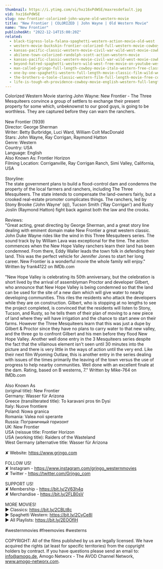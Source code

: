 ```yaml
---
thumbnail: https://i.ytimg.com/vi/hxz16xPdWSE/maxresdefault.jpg
vid: hxz16xPdWSE
slug: new-frontier-colorized-john-wayne-old-western-movie
title: "New Frontier | COLORIZED | John Wayne | Old Western Movie"
name: "New Frontier"
publishedAt: "2022-12-14T15:00:20Z"
related:
  - black-tigress-lola-falana-spaghetti-western-action-movie-old-west
  - western-movie-buckskin-frontier-colorized-full-western-movie-cowboys-ranch-film
  - kansas-pacific-classic-western-movie-civil-war-wild-west-movie-cowboys
  - abilene-town-colorized-randolph-scott-action-western-movie
  - kansas-pacific-classic-western-movie-civil-war-wild-west-movie-cowboys
  - beyond-hatred-spaghetti-western-wild-west-free-movie-on-youtube-western-movies
  - man-called-gringo-full-length-cowboy-movie-italo-western-free-classic-movie
  - one-by-one-spaghetti-western-full-length-movie-classic-film-wild-west-cowboys
  - the-brothers-o-toole-classic-western-film-full-length-movie-free-cowboy-movie-wild-west
  - life-is-tough-eh-providence-cowboy-movie-english-western-full-length
---
```


Colorized Western Movie starring John Wayne: New Frontier - The Three Mesquiteers convince a group of settlers to exchange their present property for some which, unbeknownst to our good guys, is going to be worthless. They are captured before they can warn the ranchers.<br />
<br />
New Frontier (1939)<br />
Director: George Sherman<br />
Writer: Betty Burbridge, Luci Ward, William Colt MacDonald<br />
Stars: John Wayne, Ray Corrigan, Raymond Hatton<br />
Genre: Western<br />
Country: USA<br />
Language: English<br />
Also Known As: Frontier Horizon<br />
Filming Location: Corriganville, Ray Corrigan Ranch, Simi Valley, California, USA<br />
<br />
Storyline:<br />
The state government plans to build a flood-control dam and condemns the property of the local farmers and ranchers, including The Three Mesquiteers. The state intends to compensate the land-owners fairly, but a crooked real-estate promoter complicates things. The ranchers, led by Stony Brooke ('John Wayne' (q)), Tucson Smith ('Ray Corrigan') and Rusty Joslin (Raymond Hatton) fight back against both the law and the crooks.<br />
<br />
Reviews:<br />
"Great acting, great directing by George Sherman, and a great story line dealing with eminent domain make New Frontier a great western classic. John Duke Wayne rides like the wind in this Three Mesquiteers series. The sound track by by William Lava was exceptional for the time. The action commences when the New Hope Valley ranchers learn their land has been condemned. From there, Eddy Waller leads the town folk in defending their land. This was the perfect vehicle for Jennifer Jones to start her long career. New Frontier is a wonderful movie the whole family will enjoy." Written by frank4122 on IMDb.com <br />
<br />
"New Hope Valley is celebrating its 50th anniversary, but the celebration is short lived by the arrival of assemblyman Proctor and developer Gilbert, who announce that New Hope Valley is being condemned so that the land can be used for the site of a new dam which will give water to nearby developing communities. This riles the residents who attack the developers while they are on construction. Gilbert, who is stopping at no lengths to see the project completed, is convinced that the residents will listen to Stony, Tucson, and Rusty, so he tells them of their plan of moving to a new piece of land where they will have irrigation and the chance to start anew on their farms. However the Three Mesquiteers learn that this was just a dupe by Gilbert & Proctor since they have no plans to carry water to that new valley, and the three go to confront Gilbert and his men before they flood New Hope Valley. Another well done entry in the 3 Mesquiteers series despite the fact that the villainous element isn't seen until 30 minutes into the picture and there is very little in the ways of action until the very end. Like their next film Wyoming Outlaw, this is another entry in the series dealing with issues of the times primarily the leaving of the town versus the use of progress to help nearby communities. Well done with an excellent finale at the dam. Rating, based on B westerns, 7." Written by Mike-764 on IMDb.com <br />
<br />
Also Known As<br />
(original title): New Frontier<br />
Germany: Wasser für Arizona<br />
Greece (transliterated title): To karavani pros tin Dysi<br />
Italy: Nuove frontiere<br />
Poland: Nowa granica<br />
Romania: Valea noii sperante<br />
Russia: Пограничный горизонт<br />
UK: New Frontier<br />
USA (reissue title: Frontier Horizon<br />
USA (working title): Raiders of the Wasteland<br />
West Germany (alternative title: Wasser für Arizona<br />
<br />
✘ Website: https://www.grjngo.com<br />
<br />
FOLLOW US!<br />
✘ Instagram - https://www.instagram.com/grjngo_westernmovies<br />
✘ Twitter - https://twitter.com/Grjngo_com<br />
<br />
SUPPORT US!<br />
✘ Membership - https://bit.ly/2V63h4q<br />
✘ Merchandise - https://bit.ly/2FLB0sV<br />
<br />
MORE MOVIES! <br />
► Classics: https://bit.ly/2CBLt8c <br />
► Spaghetti Western: https://bit.ly/2CyCe8I <br />
► All Playlists: https://bit.ly/2EOOfIH <br />
<br />
#westernmovies #freemovies #westerns<br />
<br />
COPYRIGHT: All of the films published by us are legally licensed. We have acquired the rights (at least for specific territories) from the copyright holders by contract. If you have questions please send an email to: info@amogo.de, Amogo Networx - The AVOD Channel Network, www.amogo-networx.com.